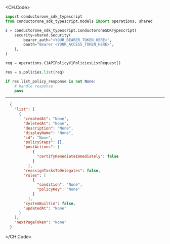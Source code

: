 
<CH.Code>
```python List.py
import conductorone_sdk_typescript
from conductorone_sdk_typescript.models import operations, shared

s = conductorone_sdk_typescript.ConductoroneSDKTypescript(
    security=shared.Security(
        bearer_auth="<YOUR_BEARER_TOKEN_HERE>",
        oauth="Bearer <YOUR_ACCESS_TOKEN_HERE>",
    ),
)

req = operations.C1APIPolicyV1PoliciesListRequest()

res = s.policies.list(req)

if res.list_policy_response is not None:
    # handle response
    pass
```
---

```json Example Response
  {
    "list": [
      {
        "createdAt": "None",
        "deletedAt": "None",
        "description": "None",
        "displayName": "None",
        "id": "None",
        "policySteps": {},
        "postActions": [
            {
              "certifyRemediateImmediately": false
            }
          ],
        "reassignTasksToDelegates": false,
        "rules": [
            {
              "condition": "None",
              "policyKey": "None"
            }
          ],
        "systemBuiltin": false,
        "updatedAt": "None"
      }
    ],
    "nextPageToken": "None"
  }
```
</CH.Code>
